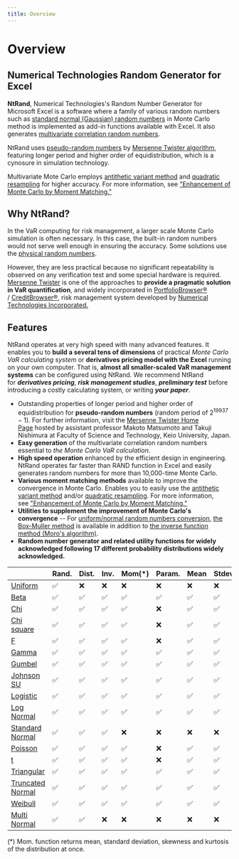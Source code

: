 ```yaml
---
title: Overview
---
```


# Overview

## Numerical Technologies Random Generator for Excel

**NtRand**, Numerical Technologies's Random Number Generator for Microsoft Excel
is a software where a family of various random numbers such as
[standard normal (Gaussian) random numbers](/docs/glossary#normal-gaussian-random-numbers)
in Monte Carlo method is implemented as add-in functions available with Excel.
It also generates [multivariate correlation random numbers](/docs/glossary#multivariate-correlation-random-numbers).

NtRand uses [pseudo-random numbers](/docs/glossary#pseudo-random-numbers)
by [Mersenne Twister algorithm](/docs/glossary#mersenne-twister-algorithm),
featuring longer period and higher order of equidistribution, which is a
cynosure in simulation technology.

Multivariate Mote Carlo employs [antithetic variant method](/docs/glossary#antithetic-variant-method)
and [quadratic resampling](/docs/glossary#quadratic-resampling)
for higher accuracy. For more information, see
["Enhancement of Monte Carlo by Moment Matching."](/docs/faq#enhancement-of-monte-carlo-by-moment-matching)

## Why NtRand?

In the VaR computing for risk management, a larger scale Monte Carlo simulation
is often necessary. In this case, the built-in random numbers would not serve
well enough in ensuring the accuracy. Some solutions use the
[physical random numbers](/docs/glossary#physical-random-numbers).

However, they are less practical because no significant repeatability is observed
on any verification test and some special hardware is required.
[Mersenne Twister](/docs/glossary#mersenne-twister-algorithm) is one of
the approaches to **provide a pragmatic solution in VaR quantification**,
and widely incorporated in [PortfolioBrowser®](http://www.numtech.com/products/)
/ [CreditBrowser®](http://www.numtech.com/products/), risk management
system developed by [Numerical Technologies Incorporated.](http://www.numtech.com/)

## Features

NtRand operates at very high speed with many advanced features. It enables you
to **build a several tens of dimensions** of practical
*Monte Carlo VaR calculating system* or **derivatives pricing model with the Excel**
running on your own computer. That is,
**almost all smaller-scaled VaR management systems** can be configured using NtRand.
We recommend NtRand for **_derivatives pricing_**, **_risk management studies_**,
**_preliminary test_** before introducing a costly calculating system, or writing **_your paper_**.

- Outstanding properties of longer period and higher order of equidistribution for **pseudo-random numbers** (random period of $2^{19937}-1$). For further information, visit the [Mersenne Twister Home Page](http://www.math.sci.hiroshima-u.ac.jp/~m-mat/MT/emt.html) hosted by assistant professor Makoto Matsumoto and Takuji Nishimura at Faculty of Science and Technology, Keio University, Japan.
- **Easy generation** of the multivariate correlation random numbers essential to *the Monte Carlo VaR calculation*.
- **High speed operation** enhanced by the efficient design in engineering. NtRand operates far faster than RAND function in Excel and easily generates random numbers for more than 10,000-time Monte Carlo.
- **Various moment matching methods** available to improve the convergence in Monte Carlo. Enables you to easily use the [antithetic variant method](/docs/glossary#antithetic-variant-method) and/or [quadratic resampling](/docs/glossary#quadratic-resampling). For more information, see ["Enhancement of Monte Carlo by Moment Matching."](/docs/faq#enhancement-of-monte-carlo-by-moment-matching)
- **Utilities to supplement the improvement of Monte Carlo's convergence** -- For [uniform/normal random numbers conversion](/docs/glossary#uniform-random-numbers), [the Box-Muller method](/docs/glossary#box-muller-method) is available in addition to [the inverse function method (Moro's algorithm)](/docs/glossary#inverse-function-method-moros-algorithm).
- **Random number generator and related utility functions for widely acknowledged following 17 different probability distributions widely acknowledged.**

|                                                                                   | Rand. | Dist. | Inv. | Mom(\*) | Param. | Mean | Stdev. | Skew. | Kurt. |
| --------------------------------------------------------------------------------- | ----- | ----- | ---- | ------- | ------ | ---- | ------ | ----- | ----- |
| [Uniform](05-gallery-of-distributions/uniform-distribution-continuous.mdx)        | ✅    | ❌    | ❌   | ❌      | ❌     | ❌   | ❌     | ❌    | ❌    |
| [Beta](05-gallery-of-distributions/beta-distribution.mdx)                         | ✅    | ✅    | ✅   | ✅      | ✅     | ✅   | ✅     | ✅    | ✅    |
| [Chi](05-gallery-of-distributions/chi-distribution.mdx)                           | ✅    | ✅    | ✅   | ✅      | ❌     | ✅   | ✅     | ✅    | ✅    |
| [Chi square](05-gallery-of-distributions/chi-square-distribution.mdx)             | ✅    | ✅    | ✅   | ✅      | ❌     | ✅   | ✅     | ✅    | ✅    |
| [F](05-gallery-of-distributions/f-distribution.mdx)                               | ✅    | ✅    | ✅   | ✅      | ❌     | ✅   | ✅     | ✅    | ✅    |
| [Gamma](05-gallery-of-distributions/gamma-distribution.mdx)                       | ✅    | ✅    | ✅   | ✅      | ✅     | ✅   | ✅     | ✅    | ✅    |
| [Gumbel](05-gallery-of-distributions/gumbel-type-i-distribution.mdx)              | ✅    | ✅    | ✅   | ✅      | ✅     | ✅   | ✅     | ✅    | ✅    |
| [Johnson SU](05-gallery-of-distributions/johnson-su-distribution.mdx)             | ✅    | ✅    | ✅   | ✅      | ✅     | ✅   | ✅     | ✅    | ✅    |
| [Logistic](05-gallery-of-distributions/logistic-distribution.mdx)                 | ✅    | ✅    | ✅   | ✅      | ✅     | ✅   | ✅     | ✅    | ✅    |
| [Log Normal](05-gallery-of-distributions/log-normal-distribution.mdx)             | ✅    | ✅    | ✅   | ✅      | ✅     | ✅   | ✅     | ✅    | ✅    |
| [Standard Normal](05-gallery-of-distributions/normal-distribution-single.mdx)     | ✅    | ✅    | ✅   | ❌      | ❌     | ❌   | ❌     | ❌    | ❌    |
| [Poisson](05-gallery-of-distributions/poisson-distribution.mdx)                   | ✅    | ✅    | ✅   | ✅      | ❌     | ✅   | ✅     | ✅    | ✅    |
| [t](05-gallery-of-distributions/t-distribution.mdx)                               | ✅    | ✅    | ✅   | ✅      | ❌     | ✅   | ✅     | ✅    | ✅    |
| [Triangular](05-gallery-of-distributions/triangular-distribution.mdx)             | ✅    | ✅    | ✅   | ✅      | ✅     | ✅   | ✅     | ✅    | ✅    |
| [Truncated Normal](05-gallery-of-distributions/truncated-normal-distribution.mdx) | ✅    | ✅    | ✅   | ✅      | ✅     | ✅   | ✅     | ✅    | ✅    |
| [Weibull](05-gallery-of-distributions/weibull-distribution.mdx)                   | ✅    | ✅    | ✅   | ✅      | ✅     | ✅   | ✅     | ✅    | ✅    |
| [Multi Normal](05-gallery-of-distributions/normal-distribution-multi.mdx)         | ✅    | ✅    | ❌   | ❌      | ❌     | ❌   | ❌     | ❌    | ❌    |

(\*) Mom. function returns mean, standard deviation, skewness and kurtosis of the distribution at once.
